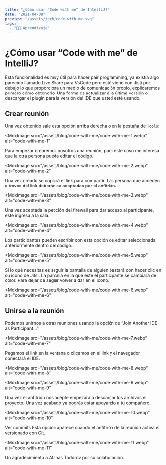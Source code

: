 ```yaml
---
title: "¿Cómo usar “Code with me” de IntelliJ?"
date: "2021-04-08"
preview: "/assets/tech/code-with-me.svg"
tags:
  - "👨‍💻 Aprendizaje"
---
```


# ¿Cómo usar “Code with me” de IntelliJ?

Esta funcionalidad es muy útil para hacer pair programming, ya existía algo
parecido llamado Live Share para VsCode pero esté viene con Jisti por debajo lo
que proporciona un medio de comunicación propio, explicaremos primero cómo
obtenerlo. Una forma es actualizar a la última versión o descargar el plugin
para la versión del IDE que usted esté usando.

## Crear reunión

Una vez obtenido sale esta opción arriba derecha o en la pestaña de `Tools`:

<MdxImage
  src="/assets/blog/code-with-me/code-with-me-1.webp"
  alt="code-with-me-1"
></MdxImage>

Para empezar crearemos nosotros una reunión, para este caso me interesa que la
otra persona pueda editar el código.

<MdxImage
  src="/assets/blog/code-with-me/code-with-me-2.webp"
  alt="code-with-me-2"
></MdxImage>

Una vez creado se copiará el link para compartir. Las persona que acceden a
través del link deberán se aceptadas por el anfitrión.

<MdxImage
  src="/assets/blog/code-with-me/code-with-me-3.webp"
  alt="code-with-me-3"
></MdxImage>

Una vez aceptada la petición del firewall para dar acceso al participante, este
ingresa a la sala.

<MdxImage
  src="/assets/blog/code-with-me/code-with-me-4.webp"
  alt="code-with-me-4"
></MdxImage>

Los participantes pueden escribir con esta opción de editar seleccionada
anteriormente dentro del código.

<MdxImage
  src="/assets/blog/code-with-me/code-with-me-5.webp"
  alt="code-with-me-5"
></MdxImage>
Si lo qué necesitas es seguir la pantalla de alguien bastará con hacer clic en
su icono de Jitsi. La pantalla en la qué este el participante se cambiará de
color. Para dejar de seguir volver a dar en el icono.

<MdxImage
  src="/assets/blog/code-with-me/code-with-me-6.webp"
  alt="code-with-me-6"
></MdxImage>

## Unirse a la reunión

Podemos unirnos a otras reuniones usando la opción de “Join Another IDE as
Participant…”

<MdxImage
  src="/assets/blog/code-with-me/code-with-me-7.webp"
  alt="code-with-me-7"
></MdxImage>

Pegamos el link en la ventana o clicamos en el link y el navegador conectará el
IDE.

<MdxImage
  src="/assets/blog/code-with-me/code-with-me-8.webp"
  alt="code-with-me-8"
></MdxImage>
<MdxImage
  src="/assets/blog/code-with-me/code-with-me-9.webp"
  alt="code-with-me-9"
></MdxImage>

Una vez el anfitrión nos acepte empezará a descargar los archivos el proyecto.
Una vez acabado ya podrás estar apoyando a tu compañero.

<MdxImage
  src="/assets/blog/code-with-me/code-with-me-10.webp"
  alt="code-with-me-10"
></MdxImage>

Ver commits Esta opción aparece cuando el anfitrión de la reunión activa el
versionado con Git.

<MdxImage
  src="/assets/blog/code-with-me/code-with-me-11.webp"
  alt="code-with-me-11"
></MdxImage>

Un agradecimiento a Atanas Todorov por su colaboración.
